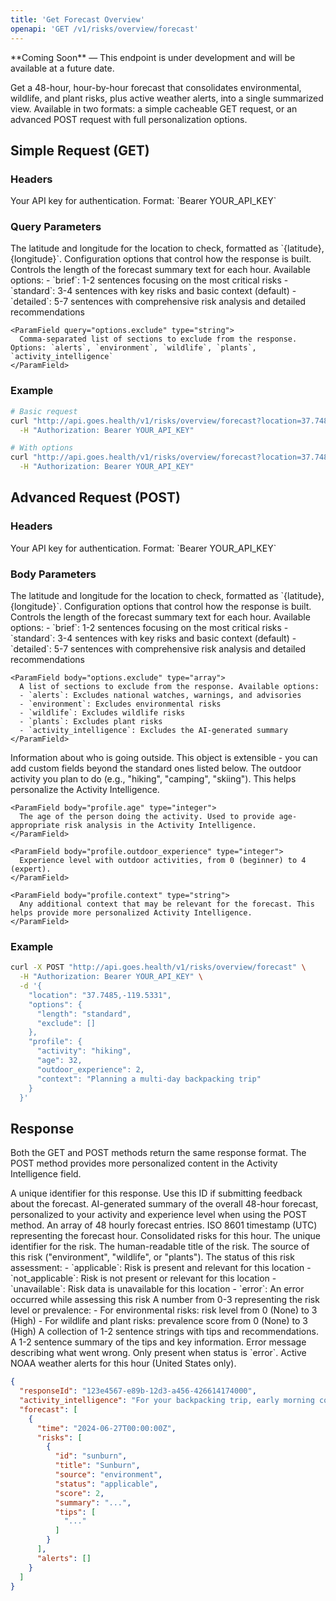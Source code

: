 ```yaml
---
title: 'Get Forecast Overview'
openapi: 'GET /v1/risks/overview/forecast'
---
```


<Note type="warning">
  **Coming Soon** — This endpoint is under development and will be available at a future date.
</Note>

Get a 48-hour, hour-by-hour forecast that consolidates environmental, wildlife, and plant risks, plus active weather alerts, into a single summarized view. Available in two formats: a simple cacheable GET request, or an advanced POST request with full personalization options.

## Simple Request (GET)

### Headers

<ParamField header="Authorization" type="string" required>
  Your API key for authentication. Format: `Bearer YOUR_API_KEY`
</ParamField>

### Query Parameters

<ParamField query="location" type="string" required>
  The latitude and longitude for the location to check, formatted as `{latitude},{longitude}`.
</ParamField>

<ParamField query="options" type="object">
  Configuration options that control how the response is built.
  <Expandable title="options properties">
    <ParamField query="options.length" type="string">
      Controls the length of the forecast summary text for each hour. Available options:
      - `brief`: 1-2 sentences focusing on the most critical risks
      - `standard`: 3-4 sentences with key risks and basic context (default)
      - `detailed`: 5-7 sentences with comprehensive risk analysis and detailed recommendations
    </ParamField>
    
    <ParamField query="options.exclude" type="string">
      Comma-separated list of sections to exclude from the response. Options: `alerts`, `environment`, `wildlife`, `plants`, `activity_intelligence`
    </ParamField>
  </Expandable>
</ParamField>

### Example

```bash
# Basic request
curl "http://api.goes.health/v1/risks/overview/forecast?location=37.7485,-119.5331" \
  -H "Authorization: Bearer YOUR_API_KEY"

# With options
curl "http://api.goes.health/v1/risks/overview/forecast?location=37.7485,-119.5331&options.length=detailed&options.exclude=alerts" \
  -H "Authorization: Bearer YOUR_API_KEY"
```

## Advanced Request (POST)

### Headers

<ParamField header="Authorization" type="string" required>
  Your API key for authentication. Format: `Bearer YOUR_API_KEY`
</ParamField>

### Body Parameters

<ParamField body="location" type="string" required>
  The latitude and longitude for the location to check, formatted as `{latitude},{longitude}`.
</ParamField>

<ParamField body="options" type="object">
  Configuration options that control how the response is built.
  <Expandable title="options properties">
    <ParamField body="options.length" type="string">
      Controls the length of the forecast summary text for each hour. Available options:
      - `brief`: 1-2 sentences focusing on the most critical risks
      - `standard`: 3-4 sentences with key risks and basic context (default)
      - `detailed`: 5-7 sentences with comprehensive risk analysis and detailed recommendations
    </ParamField>
    
    <ParamField body="options.exclude" type="array">
      A list of sections to exclude from the response. Available options:
      - `alerts`: Excludes national watches, warnings, and advisories
      - `environment`: Excludes environmental risks
      - `wildlife`: Excludes wildlife risks
      - `plants`: Excludes plant risks
      - `activity_intelligence`: Excludes the AI-generated summary
    </ParamField>
  </Expandable>
</ParamField>

<ParamField body="profile" type="object">
  Information about who is going outside. This object is extensible - you can add custom fields beyond the standard ones listed below.
  <Expandable title="profile properties">
    <ParamField body="profile.activity" type="string">
      The outdoor activity you plan to do (e.g., "hiking", "camping", "skiing"). This helps personalize the Activity Intelligence.
    </ParamField>
    
    <ParamField body="profile.age" type="integer">
      The age of the person doing the activity. Used to provide age-appropriate risk analysis in the Activity Intelligence.
    </ParamField>
    
    <ParamField body="profile.outdoor_experience" type="integer">
      Experience level with outdoor activities, from 0 (beginner) to 4 (expert).
    </ParamField>
    
    <ParamField body="profile.context" type="string">
      Any additional context that may be relevant for the forecast. This helps provide more personalized Activity Intelligence.
    </ParamField>
  </Expandable>
</ParamField>

### Example

```bash
curl -X POST "http://api.goes.health/v1/risks/overview/forecast" \
  -H "Authorization: Bearer YOUR_API_KEY" \
  -d '{
    "location": "37.7485,-119.5331",
    "options": {
      "length": "standard",
      "exclude": []
    },
    "profile": {
      "activity": "hiking",
      "age": 32,
      "outdoor_experience": 2,
      "context": "Planning a multi-day backpacking trip"
    }
  }'
```

## Response

Both the GET and POST methods return the same response format. The POST method provides more personalized content in the Activity Intelligence field.

<ResponseField name="responseId" type="string">
  A unique identifier for this response. Use this ID if submitting feedback about the forecast.
</ResponseField>

<ResponseField name="activity_intelligence" type="string">
  AI-generated summary of the overall 48-hour forecast, personalized to your activity and experience level when using the POST method.
</ResponseField>

<ResponseField name="forecast" type="array">
  An array of 48 hourly forecast entries.
  <Expandable title="child attributes">
    <ResponseField name="time" type="string">
      ISO 8601 timestamp (UTC) representing the forecast hour.
    </ResponseField>
    <ResponseField name="risks" type="array">
      Consolidated risks for this hour.
      <Expandable title="child attributes">
        <ResponseField name="id" type="string">
          The unique identifier for the risk.
        </ResponseField>
        <ResponseField name="title" type="string">
          The human-readable title of the risk.
        </ResponseField>
        <ResponseField name="source" type="string">
          The source of this risk ("environment", "wildlife", or "plants").
        </ResponseField>
        <ResponseField name="status" type="enum">
          The status of this risk assessment:
          - `applicable`: Risk is present and relevant for this location
          - `not_applicable`: Risk is not present or relevant for this location  
          - `unavailable`: Risk data is unavailable for this location
          - `error`: An error occurred while assessing this risk
        </ResponseField>
        <ResponseField name="score" type="integer">
          A number from 0-3 representing the risk level or prevalence:
          - For environmental risks: risk level from 0 (None) to 3 (High)
          - For wildlife and plant risks: prevalence score from 0 (None) to 3 (High)
        </ResponseField>
        <ResponseField name="tips" type="array">
          A collection of 1-2 sentence strings with tips and recommendations.
        </ResponseField>
        <ResponseField name="summary" type="string">
          A 1-2 sentence summary of the tips and key information.
        </ResponseField>
        <ResponseField name="error" type="string">
          Error message describing what went wrong. Only present when status is `error`.
        </ResponseField>
      </Expandable>
    </ResponseField>
    <ResponseField name="alerts" type="array">
      Active NOAA weather alerts for this hour (United States only).
    </ResponseField>
  </Expandable>
</ResponseField>

```json
{
  "responseId": "123e4567-e89b-12d3-a456-426614174000",
  "activity_intelligence": "For your backpacking trip, early morning conditions are ideal with low UV and minimal lightning risk. This is the perfect time to break camp and start your hike before temperatures rise.",
  "forecast": [
    {
      "time": "2024-06-27T00:00:00Z",
      "risks": [
        {
          "id": "sunburn",
          "title": "Sunburn",
          "source": "environment",
          "status": "applicable",
          "score": 2,
          "summary": "...",
          "tips": [
            "..."
          ]
        }
      ],
      "alerts": []
    }
  ]
}
``` 